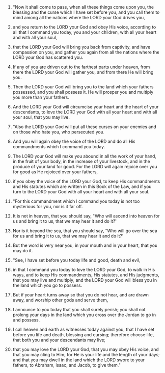 
1. "Now it shall come to pass, when all these things come upon you, the blessing and the curse which I have set before you, and you call them to mind among all the nations where the LORD your God drives you,

2. and you return to the LORD your God and obey His voice, according to all that I command you today, you and your children, with all your heart and with all your soul,

3. that the LORD your God will bring you back from captivity, and have compassion on you, and gather you again from all the nations where the LORD your God has scattered you.

4. If any of you are driven out to the farthest parts under heaven, from there the LORD your God will gather you, and from there He will bring you.

5. Then the LORD your God will bring you to the land which your fathers possessed, and you shall possess it. He will prosper you and multiply you more than your fathers.

6. And the LORD your God will circumcise your heart and the heart of your descendants, to love the LORD your God with all your heart and with all your soul, that you may live.

7. "Also the LORD your God will put all these curses on your enemies and on those who hate you, who persecuted you.

8. And you will again obey the voice of the LORD and do all His commandments which I command you today.

9. The LORD your God will make you abound in all the work of your hand, in the fruit of your body, in the increase of your livestock, and in the produce of your land for good. For the LORD will again rejoice over you for good as He rejoiced over your fathers,

10. if you obey the voice of the LORD your God, to keep His commandments and His statutes which are written in this Book of the Law, and if you turn to the LORD your God with all your heart and with all your soul.

11. "For this commandment which I command you today is not too mysterious for you, nor is it far off.

12. It is not in heaven, that you should say, "Who will ascend into heaven for us and bring it to us, that we may hear it and do it?'

13. Nor is it beyond the sea, that you should say, "Who will go over the sea for us and bring it to us, that we may hear it and do it?'

14. But the word is very near you, in your mouth and in your heart, that you may do it.

15. "See, I have set before you today life and good, death and evil,

16. in that I command you today to love the LORD your God, to walk in His ways, and to keep His commandments, His statutes, and His judgments, that you may live and multiply; and the LORD your God will bless you in the land which you go to possess.

17. But if your heart turns away so that you do not hear, and are drawn away, and worship other gods and serve them,

18. I announce to you today that you shall surely perish; you shall not prolong your days in the land which you cross over the Jordan to go in and possess.

19. I call heaven and earth as witnesses today against you, that I have set before you life and death, blessing and cursing; therefore choose life, that both you and your descendants may live;

20. that you may love the LORD your God, that you may obey His voice, and that you may cling to Him, for He is your life and the length of your days; and that you may dwell in the land which the LORD swore to your fathers, to Abraham, Isaac, and Jacob, to give them."


